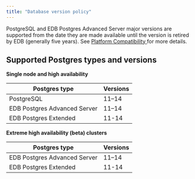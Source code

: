 ```yaml
---
title: "Database version policy"
---
```


PostgreSQL and EDB Postgres Advanced Server major versions are supported from the date they are made available until the version is retired by EDB (generally five years). See [Platform Compatibility ](https://www.enterprisedb.com/platform-compatibility#epas) for more details.

## Supported Postgres types and versions

**Single node and high availability**

| **Postgres type**            | **Versions** |
| ---------------------------- | ------------ |
| PostgreSQL                   | 11–14        |
| EDB Postgres Advanced Server | 11–14        |
| EDB Postgres Extended        | 11-14        |


**Extreme high availability (beta) clusters**

| **Postgres type**            | **Versions** |
| ---------------------------- | ------------ |
| EDB Postgres Advanced Server | 11–14        |
| EDB Postgres Extended        | 11-14        |
